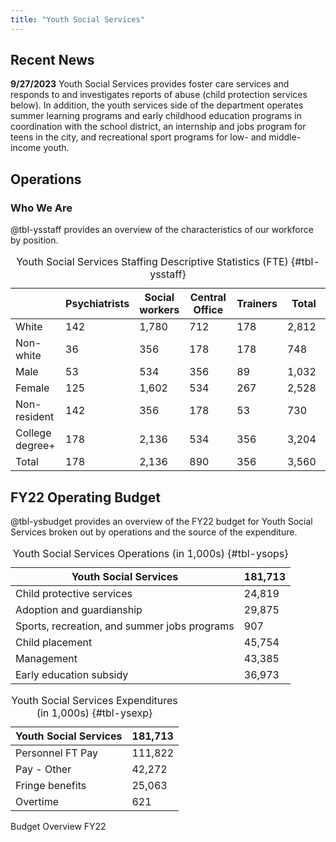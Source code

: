 ```yaml
---
title: "Youth Social Services"
---
```


<!---# ## Mission Statement

Hopetopia's Youth Social Services Department promotes the safety, security, well-being, and advancement of our youth. We meet our priorities by investigating reports of abuse, providing child protective and placement services, offering summer learning programs, opening access to recreational programs and career opportunities, as well as making available early childhood education programs to our communities. The Youth Social Services Department aims to continue making Hopetopia a source of security and innovation for our youngest residents.
--->
## Recent News
<!---#
::: callout-note
**10/6/2022** In conjunction with city-wide efforts to improve services, Youth Social Services has identified three performance goals that it will begin tracking and reporting publicly. 1. Increase participation in internship, summer jobs, and recreational programs. 2. Increase parental satisfaction with early education services. 3. Reducing the number of recurring abuse cases without permanent intervention or resolution.
:::
--->

::: callout-note
**9/27/2023** Youth Social Services provides foster care services and responds to and investigates reports of abuse (child protection services below). In addition, the youth services side of the department operates summer learning programs and early childhood education programs in coordination with the school district, an internship and jobs program for teens in the city, and recreational sport programs for low- and middle-income youth.
:::


## Operations

### Who We Are

@tbl-ysstaff provides an overview of the characteristics of our workforce by position.

|                 | Psychiatrists | Social workers | Central Office | Trainers | Total |
|------------|------------|------------|------------|------------|------------|
| White           | 142           | 1,780          | 712            | 178      | 2,812 |
| Non-white       | 36            | 356            | 178            | 178      | 748   |
| Male            | 53            | 534            | 356            | 89       | 1,032 |
| Female          | 125           | 1,602          | 534            | 267      | 2,528 |
| Non-resident    | 142           | 356            | 178            | 53       | 730   |
| College degree+ | 178           | 2,136          | 534            | 356      | 3,204 |
| Total           | 178           | 2,136          | 890            | 356      | 3,560 |

: Youth Social Services Staffing Descriptive Statistics (FTE) {#tbl-ysstaff}

<!---# ### How We're Doing

@tbl-ysperf summarizes our current status on our new goals. The satisfaction grade is based on parent survey averages aggregated to the ward-level on scale of 0 to 100. Parents are prompted to grade the services they have received overall. Our child protection services investigate 2,400 reports of child abuse per year, with each ward ranging between 400 and 800 cases per year.

|                                                         | NW    | SW    | NE    | SE    |
|----------------------------------------|--------|--------|--------|--------|
| Enrollment in internships, summer jobs, and rec leagues | 1,200 | 4,000 | 5,200 | 2,000 |
| Early Education Overall Satisfaction Grade (0-100)      | 89    | 78    | 85    | 93    |
| Percent of abuse cases that re-occur at least once      | 10    | 27    | 32    | 48    |

: Youth Social Services Performance Indicators by Ward {#tbl-ysperf}

## Current Operating Budget

@tbl-ysbudget22 provides an overview of our FY22 budget. The Mayor proposed an increase of 15,514,000. After meeting with the PTA, Hopetopia chapter of the Boys & Girls Club, and surveying the youth of Hopetopia, we have proposed an increased focus on summer jobs programs and child protection services. We've also provided a modest increase in funding for early education.

::: {#tbl-ysbudget22 layout-ncol="2"}
| Youth Social Services                        | 197,227 |
|----------------------------------------------|---------|
| Child protective services                    | 29,819  |
| Adoption and guardianship                    | 32,875  |
| Sports, recreation, and summer jobs programs | 1,907   |
| Child placement                              | 50,754  |
| Management                                   | 43,385  |
| Early education subsidy                      | 37,973  |

: Youth Social Services Operations (in 1,000s) {#tbl-ysops22}

| Youth Social Services | 197,227 |
|-----------------------|---------|
| Personnel FT Pay      | 116,822 |
| Pay - Other           | 47,272  |
| Fringe benefits       | 30,063  |
| Overtime              | 1,135   |

: Youth Social Services Expenditures (in 1,000s) {#tbl-ysexp22}

Budget Overview FY22
:::

--->

## FY22 Operating Budget

@tbl-ysbudget provides an overview of the FY22 budget for Youth Social Services broken out by operations and the source of the expenditure.

::: {#tbl-ysbudget layout-ncol="2"}
| Youth Social Services                        | 181,713 |
|----------------------------------------------|---------|
| Child protective services                    | 24,819  |
| Adoption and guardianship                    | 29,875  |
| Sports, recreation, and summer jobs programs | 907     |
| Child placement                              | 45,754  |
| Management                                   | 43,385  |
| Early education subsidy                      | 36,973  |

: Youth Social Services Operations (in 1,000s) {#tbl-ysops}

| Youth Social Services | 181,713 |
|-----------------------|---------|
| Personnel FT Pay      | 111,822 |
| Pay - Other           | 42,272  |
| Fringe benefits       | 25,063  |
| Overtime              | 621     |

: Youth Social Services Expenditures (in 1,000s) {#tbl-ysexp}

Budget Overview FY22
:::
